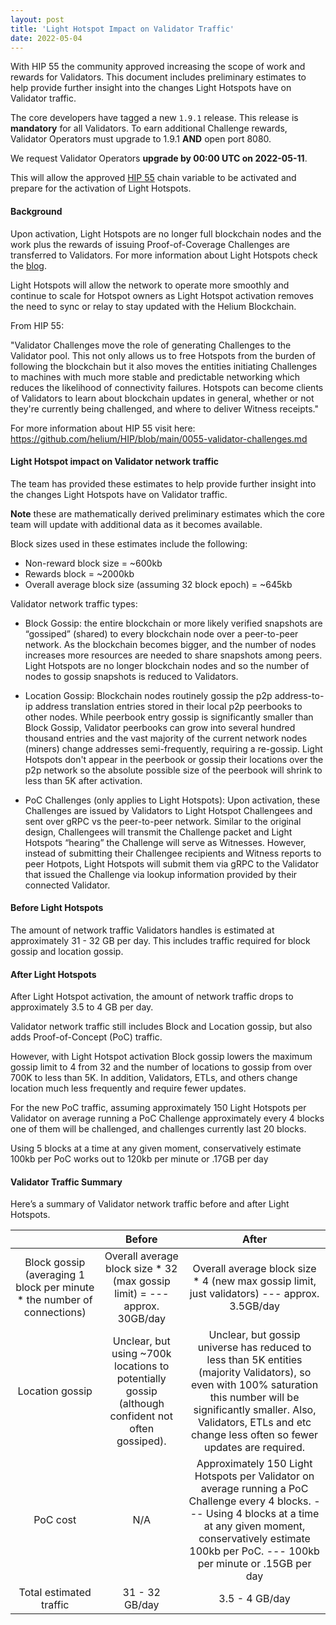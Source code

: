 ```yaml
---
layout: post
title: 'Light Hotspot Impact on Validator Traffic'
date: 2022-05-04
---
```


With HIP 55 the community approved increasing the scope of work and rewards for Validators. This
document includes preliminary estimates to help provide further insight into the changes Light
Hotspots have on Validator traffic.

The core developers have tagged a new `1.9.1` release. This release is **mandatory** for all
Validators. To earn additional Challenge rewards, Validator Operators must upgrade to 1.9.1 **AND**
open port 8080.

We request Validator Operators **upgrade by 00:00 UTC on 2022-05-11**.

This will allow the approved
[HIP 55](https://github.com/helium/HIP/blob/main/0055-validator-challenges.md) chain variable to be
activated and prepare for the activation of Light Hotspots.

#### Background

Upon activation, Light Hotspots are no longer full blockchain nodes and the work plus the rewards of
issuing Proof-of-Coverage Challenges are transferred to Validators. For more information about Light
Hotspots check the
[blog](https://blog.helium.com/light-hotspots-explained-everything-you-need-to-know-f86612f571c6).

Light Hotspots will allow the network to operate more smoothly and continue to scale for Hotspot
owners as Light Hotspot activation removes the need to sync or relay to stay updated with the Helium
Blockchain.

From HIP 55:

"Validator Challenges move the role of generating Challenges to the Validator pool. This not only
allows us to free Hotspots from the burden of following the blockchain but it also moves the
entities initiating Challenges to machines with much more stable and predictable networking which
reduces the likelihood of connectivity failures. Hotspots can become clients of Validators to learn
about blockchain updates in general, whether or not they're currently being challenged, and where to
deliver Witness receipts."

For more information about HIP 55 visit here:
https://github.com/helium/HIP/blob/main/0055-validator-challenges.md

#### Light Hotspot impact on Validator network traffic

The team has provided these estimates to help provide further insight into the changes Light
Hotspots have on Validator traffic.

**Note** these are mathematically derived preliminary estimates which the core team will update with
additional data as it becomes available.

Block sizes used in these estimates include the following:

- Non-reward block size = ~600kb
- Rewards block = ~2000kb
- Overall average block size (assuming 32 block epoch) = ~645kb

Validator network traffic types:

- Block Gossip: the entire blockchain or more likely verified snapshots are “gossiped” (shared) to
  every blockchain node over a peer-to-peer network. As the blockchain becomes bigger, and the
  number of nodes increases more resources are needed to share snapshots among peers. Light Hotspots
  are no longer blockchain nodes and so the number of nodes to gossip snapshots is reduced to
  Validators.

- Location Gossip: Blockchain nodes routinely gossip the p2p address-to-ip address translation
  entries stored in their local p2p peerbooks to other nodes. While peerbook entry gossip is
  significantly smaller than Block Gossip, Validator peerbooks can grow into several hundred
  thousand entries and the vast majority of the current network nodes (miners) change addresses
  semi-frequently, requiring a re-gossip. Light Hotspots don't appear in the peerbook or gossip
  their locations over the p2p network so the absolute possible size of the peerbook will shrink to
  less than 5K after activation.

- PoC Challenges (only applies to Light Hotspots): Upon activation, these Challenges are issued by
  Validators to Light Hotspot Challengees and sent over gRPC vs the peer-to-peer network. Similar to
  the original design, Challengees will transmit the Challenge packet and Light Hotspots “hearing”
  the Challenge will serve as Witnesses. However, instead of submitting their Challengee recipients
  and Witness reports to peer Hotpots, Light Hotspots will submit them via gRPC to the Validator
  that issued the Challenge via lookup information provided by their connected Validator.

#### Before Light Hotspots

The amount of network traffic Validators handles is estimated at approximately 31 - 32 GB per day.
This includes traffic required for block gossip and location gossip.

#### After Light Hotspots

After Light Hotspot activation, the amount of network traffic drops to approximately 3.5 to 4 GB per
day.

Validator network traffic still includes Block and Location gossip, but also adds Proof-of-Concept
(PoC) traffic.

However, with Light Hotspot activation Block gossip lowers the maximum gossip limit to 4 from 32 and
the number of locations to gossip from over 700K to less than 5K. In addition, Validators, ETLs, and
others change location much less frequently and require fewer updates.

For the new PoC traffic, assuming approximately 150 Light Hotspots per Validator on average running
a PoC Challenge approximately every 4 blocks one of them will be challenged, and challenges
currently last 20 blocks.

Using 5 blocks at a time at any given moment, conservatively estimate 100kb per PoC works out to
120kb per minute or .17GB per day

#### Validator Traffic Summary

Here’s a summary of Validator network traffic before and after Light Hotspots.

|                                                                          |                                              Before                                               |                                                                                                                      After                                                                                                                       |
| :----------------------------------------------------------------------: | :-----------------------------------------------------------------------------------------------: | :----------------------------------------------------------------------------------------------------------------------------------------------------------------------------------------------------------------------------------------------: |
| Block gossip (averaging 1 block per minute \* the number of connections) |            Overall average block size \* 32 (max gossip limit) = --- approx. 30GB/day             |                                                                          Overall average block size \* 4 (new max gossip limit, just validators) --- approx. 3.5GB/day                                                                           |
|                             Location gossip                              | Unclear, but using ~700k locations to potentially gossip (although confident not often gossiped). | Unclear, but gossip universe has reduced to less than 5K entities (majority Validators), so even with 100% saturation this number will be significantly smaller. Also, Validators, ETLs and etc change less often so fewer updates are required. |
|                                 PoC cost                                 |                                                N/A                                                |         Approximately 150 Light Hotspots per Validator on average running a PoC Challenge every 4 blocks. --- Using 4 blocks at a time at any given moment, conservatively estimate 100kb per PoC. --- 100kb per minute or .15GB per day         |
|                         Total estimated traffic                          |                                          31 - 32 GB/day                                           |                                                                                                                  3.5 - 4 GB/day                                                                                                                  |
